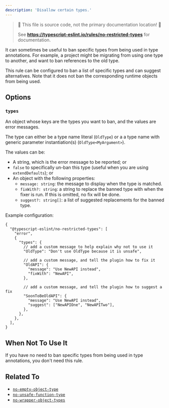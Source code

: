 ```yaml
---
description: 'Disallow certain types.'
---
```



> 🛑 This file is source code, not the primary documentation location! 🛑
>
> See **https://typescript-eslint.io/rules/no-restricted-types** for documentation.

It can sometimes be useful to ban specific types from being used in type annotations.
For example, a project might be migrating from using one type to another, and want to ban references to the old type.

This rule can be configured to ban a list of specific types and can suggest alternatives.
Note that it does not ban the corresponding runtime objects from being used.

## Options

### `types`

An object whose keys are the types you want to ban, and the values are error messages.

The type can either be a type name literal (`OldType`) or a a type name with generic parameter instantiation(s) (`OldType<MyArgument>`).

The values can be:

- A string, which is the error message to be reported; or
- `false` to specifically un-ban this type (useful when you are using `extendDefaults`); or
- An object with the following properties:
  - `message: string`: the message to display when the type is matched.
  - `fixWith?: string`: a string to replace the banned type with when the fixer is run. If this is omitted, no fix will be done.
  - `suggest?: string[]`: a list of suggested replacements for the banned type.

Example configuration:

```jsonc
{
  "@typescript-eslint/no-restricted-types": [
    "error",
    {
      "types": {
        // add a custom message to help explain why not to use it
        "OldType": "Don't use OldType because it is unsafe",

        // add a custom message, and tell the plugin how to fix it
        "OldAPI": {
          "message": "Use NewAPI instead",
          "fixWith": "NewAPI",
        },

        // add a custom message, and tell the plugin how to suggest a fix
        "SoonToBeOldAPI": {
          "message": "Use NewAPI instead",
          "suggest": ["NewAPIOne", "NewAPITwo"],
        },
      },
    },
  ],
}
```

## When Not To Use It

If you have no need to ban specific types from being used in type annotations, you don't need this rule.

## Related To

- [`no-empty-object-type`](./no-empty-object-type.mdx)
- [`no-unsafe-function-type`](./no-unsafe-function-type.mdx)
- [`no-wrapper-object-types`](./no-wrapper-object-types.mdx)
